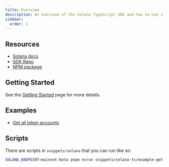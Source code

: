 ```yaml
---
title: Overview
description: An overview of the Solana TypeScript SDK and how to use it.
sidebar:
  order: 1
---
```



<PackageShields pkg="@solana/web3.js" repo="solana-labs/solana-web3.js" />

## Resources

- [Solana docs](https://docs.solana.com/)
- [SDK Repo](https://github.com/solana-labs/solana-web3.js)
- [NPM package](https://npm.im/@solana/web3.js)

## Getting Started

See the [Getting Started](/solana/getting-started) page for more details.

## Examples

- [Get all token accounts](/solana/examples/get-all-token-accounts)

## Scripts

There are scripts in `snippets/solana` that you can run like so:

```sh
SOLANA_ENDPOINT=mainnet-beta pnpm esrun snippets/solana-ts/example-get-all-assets-by-group.ts
```
